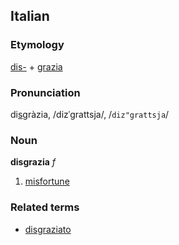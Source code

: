 ==Italian==
===Etymology===
[[dis-]] + [[grazia]]
===Pronunciation===
di<u>s</u>gràzia, /dizˈgrattsja/, /<tt>diz"grattsja</tt>/
===Noun===
'''disgrazia''' ''f''

# [[misfortune]]

===Related terms===
*[[disgraziato]]